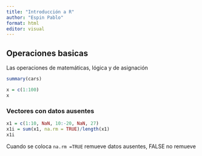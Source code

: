 ```yaml
---
title: "Introducción a R"
author: "Espin Pablo"
format: html
editor: visual
---
```


## Operaciones basicas

Las operaciones de matemáticas, lógica y de asignación

```r
summary(cars)

```

```r
x = c(1:100)
x
```

### Vectores con datos ausentes

```r
x1 = c(1:10, NaN, 10:-20, NaN, 27)
x1i = sum(x1, na.rm = TRUE)/length(x1)   
x1i 
```

Cuando se coloca ``na.rm =TRUE`` remueve datos ausentes, FALSE no remueve